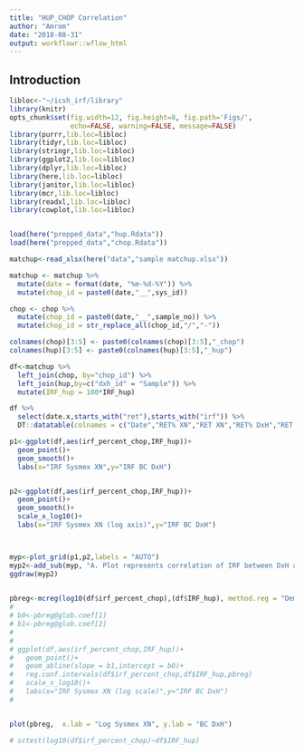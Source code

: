 ```yaml
---
title: "HUP_CHOP Correlation"
author: "Amrom"
date: "2018-08-31"
output: workflowr::wflow_html
---
```


## Introduction


```r
libloc<-"~/icsh_irf/library"
library(knitr)
opts_chunk$set(fig.width=12, fig.height=8, fig.path='Figs/',
               echo=FALSE, warning=FALSE, message=FALSE)
library(purrr,lib.loc=libloc)
library(tidyr,lib.loc=libloc)
library(stringr,lib.loc=libloc)
library(ggplot2,lib.loc=libloc)
library(dplyr,lib.loc=libloc)
library(here,lib.loc=libloc)
library(janitor,lib.loc=libloc)
library(mcr,lib.loc=libloc)
library(readxl,lib.loc=libloc)
library(cowplot,lib.loc=libloc)



```


```r
load(here("prepped_data","hup.Rdata"))
load(here("prepped_data","chop.Rdata"))

```

```r
matchup<-read_xlsx(here("data","sample matchup.xlsx"))
```


```r
matchup <- matchup %>% 
  mutate(date = format(date, "%m-%d-%Y")) %>% 
  mutate(chop_id = paste0(date,"__",sys_id))

chop <- chop %>% 
  mutate(chop_id = paste0(date,"__",sample_no)) %>% 
  mutate(chop_id = str_replace_all(chop_id,"/","-"))

colnames(chop)[3:5] <- paste0(colnames(chop)[3:5],"_chop")
colnames(hup)[3:5] <- paste0(colnames(hup)[3:5],"_hup")

df<-matchup %>% 
  left_join(chop, by="chop_id") %>% 
  left_join(hup,by=c("dxh_id" = "Sample")) %>% 
  mutate(IRF_hup = 100*IRF_hup)

df %>% 
  select(date.x,starts_with("ret"),starts_with("irf")) %>% 
  DT::datatable(colnames = c("Date","RET% XN","RET XN","RET% DxH","RET DxH","IRF XN","IRF DxH"))
```



```r

p1<-ggplot(df,aes(irf_percent_chop,IRF_hup))+
  geom_point()+
  geom_smooth()+
  labs(x="IRF Sysmex XN",y="IRF BC DxH")


p2<-ggplot(df,aes(irf_percent_chop,IRF_hup))+
  geom_point()+
  geom_smooth()+
  scale_x_log10()+
  labs(x="IRF Sysmex XN (log axis)",y="IRF BC DxH")



myp<-plot_grid(p1,p2,labels = "AUTO")
myp2<-add_sub(myp, "A. Plot represents correlation of IRF between DxH and XN.\nB. Correlation plotting XN data on log scale", x = 0, hjust = 0)
ggdraw(myp2)
  
```


```r

pbreg<-mcreg(log10(df$irf_percent_chop),(df$IRF_hup), method.reg = "Deming",na.rm = TRUE)
# 
# b0<-pbreg@glob.coef[1]
# b1<-pbreg@glob.coef[2]
# 
# 
# ggplot(df,aes(irf_percent_chop,IRF_hup))+
#   geom_point()+
#   geom_abline(slope = b1,intercept = b0)+
#   reg.conf.intervals(df$irf_percent_chop,df$IRF_hup,pbreg)
#   scale_x_log10()+
#   labs(x="IRF Sysmex XN (log scale)",y="IRF BC DxH")
# 


plot(pbreg,  x.lab = "Log Sysmex XN", y.lab = "BC DxH")

# sctest(log10(df$irf_percent_chop)~df$IRF_hup)

```


